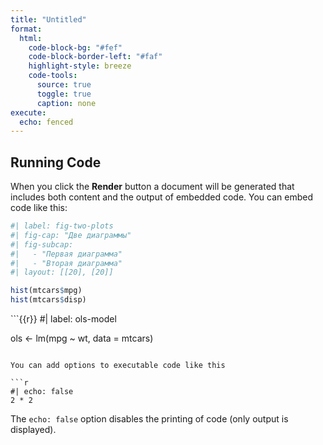 ```yaml
---
title: "Untitled"
format:
  html: 
    code-block-bg: "#fef"
    code-block-border-left: "#faf"
    highlight-style: breeze
    code-tools:
      source: true
      toggle: true
      caption: none
execute: 
  echo: fenced
---
```


## Running Code

When you click the **Render** button a document will be generated that includes both content and the output of embedded code. You can embed code like this:

```r
#| label: fig-two-plots
#| fig-cap: "Две диаграммы"
#| fig-subcap: 
#|   - "Первая диаграмма"
#|   - "Вторая диаграмма"
#| layout: [[20], [20]]

hist(mtcars$mpg)
hist(mtcars$disp)
```

```{{r}}
#| label: ols-model

ols <- lm(mpg ~ wt, data = mtcars)
```

You can add options to executable code like this 

```r
#| echo: false
2 * 2
```

The `echo: false` option disables the printing of code (only output is displayed).
